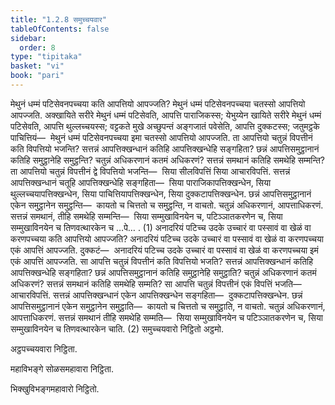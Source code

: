 ```yaml
---
title: "1.2.8 समुच्चयवार"
tableOfContents: false
sidebar:
  order: 8
type: "tipitaka"
basket: "vi"
book: "pari"
---
```



<DynamicBreadcrumb />

<Division number="200" book="pari">

<Paragraph number="658" book="pari">
मेथुनं धम्मं पटिसेवनपच्चया कति आपत्तियो आपज्जति? मेथुनं धम्मं पटिसेवनपच्चया चतस्सो आपत्तियो आपज्जति. अक्खायिते सरीरे मेथुनं धम्मं पटिसेवति, आपत्ति पाराजिकस्स; येभुय्येन खायिते सरीरे मेथुनं धम्मं पटिसेवति, आपत्ति थुल्लच्चयस्स; वट्टकते मुखे अच्छुपन्तं अङ्गजातं पवेसेति, आपत्ति दुक्कटस्स; जतुमट्ठके पाचित्तियं—  मेथुनं धम्मं पटिसेवनपच्चया इमा चतस्सो आपत्तियो आपज्जति. ता आपत्तियो चतुन्नं विपत्तीनं कति विपत्तियो भजन्ति? सत्तन्नं आपत्तिक्खन्धानं कतिहि आपत्तिक्खन्धेहि सङ्गहिता? छन्नं आपत्तिसमुट्ठानानं कतिहि समुट्ठानेहि समुट्ठन्ति? चतुन्नं अधिकरणानं कतमं अधिकरणं? सत्तन्नं समथानं कतिहि समथेहि सम्मन्ति? ता आपत्तियो चतुन्नं विपत्तीनं द्वे विपत्तियो भजन्ति—  सिया सीलविपत्तिं सिया आचारविपत्तिं. सत्तन्नं आपत्तिक्खन्धानं चतूहि आपत्तिक्खन्धेहि सङ्गहिता—  सिया पाराजिकापत्तिक्खन्धेन, सिया थुल्लच्चयापत्तिक्खन्धेन, सिया पाचित्तियापत्तिक्खन्धेन, सिया दुक्कटापत्तिक्खन्धेन. छन्नं आपत्तिसमुट्ठानानं एकेन समुट्ठानेन समुट्ठन्ति—  कायतो च चित्ततो च समुट्ठन्ति, न वाचतो. चतुन्नं अधिकरणानं, आपत्ताधिकरणं. सत्तन्नं समथानं, तीहि समथेहि सम्मन्ति—  सिया सम्मुखाविनयेन च, पटिञ्ञातकरणेन च, सिया सम्मुखाविनयेन च तिणवत्थारकेन च …पे… . (1)
</Paragraph>

<Paragraph number="659" book="pari">
अनादरियं पटिच्च उदके उच्चारं वा पस्सावं वा खेळं वा करणपच्चया कति आपत्तियो आपज्जति? अनादरियं पटिच्च उदके उच्चारं वा पस्सावं वा खेळं वा करणपच्चया एकं आपत्तिं आपज्जति. दुक्कटं—  अनादरियं पटिच्च उदके उच्चारं वा पस्सावं वा खेळं वा करणपच्चया इमं एकं आपत्तिं आपज्जति. सा आपत्ति चतुन्नं विपत्तीनं कति विपत्तियो भजति? सत्तन्नं आपत्तिक्खन्धानं कतिहि आपत्तिक्खन्धेहि सङ्गहिता? छन्नं आपत्तिसमुट्ठानानं कतिहि समुट्ठानेहि समुट्ठाति? चतुन्नं अधिकरणानं कतमं अधिकरणं? सत्तन्नं समथानं कतिहि समथेहि सम्मति? सा आपत्ति चतुन्नं विपत्तीनं एकं विपत्तिं भजति—  आचारविपत्तिं. सत्तन्नं आपत्तिक्खन्धानं एकेन आपत्तिक्खन्धेन सङ्गहिता—  दुक्कटापत्तिक्खन्धेन. छन्नं आपत्तिसमुट्ठानानं एकेन समुट्ठानेन समुट्ठाति—  कायतो च चित्ततो च समुट्ठाति, न वाचतो. चतुन्नं अधिकरणानं, आपत्ताधिकरणं. सत्तन्नं समथानं तीहि समथेहि सम्मति—  सिया सम्मुखाविनयेन च पटिञ्ञातकरणेन च, सिया सम्मुखाविनयेन च तिणवत्थारकेन चाति. (2)

</Paragraph>
</Division>

<Paragraph number="660" book="pari">
समुच्चयवारो निट्ठितो अट्ठमो.

  
अट्ठपच्चयवारा निट्ठिता.

  
महाविभङ्गे सोळसमहावारा निट्ठिता.



</Paragraph>

<Paragraph number="661" type="center" book="pari">
भिक्खुविभङ्गमहावारो निट्ठितो.
</Paragraph>